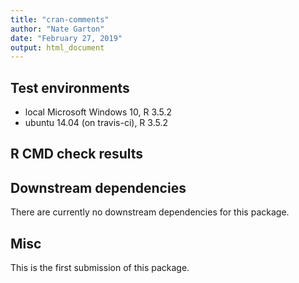 ```yaml
---
title: "cran-comments"
author: "Nate Garton"
date: "February 27, 2019"
output: html_document
---
```


## Test environments
* local Microsoft Windows 10, R 3.5.2
* ubuntu 14.04 (on travis-ci), R 3.5.2

## R CMD check results


## Downstream dependencies 
There are currently no downstream dependencies for this package.

## Misc

This is the first submission of this package.
